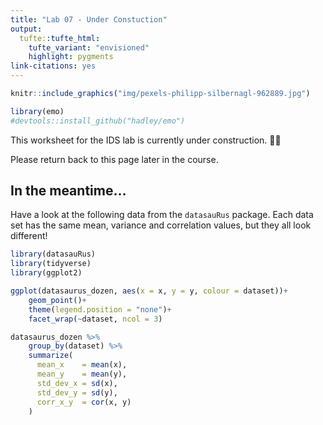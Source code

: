 ```yaml
---
title: "Lab 07 - Under Constuction"
output: 
  tufte::tufte_html:
    tufte_variant: "envisioned"
    highlight: pygments
link-citations: yes
---
```



```r
knitr::include_graphics("img/pexels-philipp-silbernagl-962889.jpg")
```


```r
library(emo)
#devtools::install_github("hadley/emo")
```

This worksheet for the IDS lab is currently under construction. 👷🔨

Please return back to this page later in the course.


## In the meantime...

Have a look at the following data from the `datasauRus` package. Each data set has the same mean, variance and correlation values, but they all look different!



```r
library(datasauRus)
library(tidyverse)
library(ggplot2)

ggplot(datasaurus_dozen, aes(x = x, y = y, colour = dataset))+
    geom_point()+
    theme(legend.position = "none")+
    facet_wrap(~dataset, ncol = 3)

datasaurus_dozen %>% 
    group_by(dataset) %>% 
    summarize(
      mean_x    = mean(x),
      mean_y    = mean(y),
      std_dev_x = sd(x),
      std_dev_y = sd(y),
      corr_x_y  = cor(x, y)
    )
```